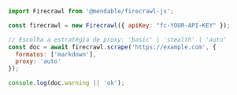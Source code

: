 ```js Node.js
import Firecrawl from '@mendable/firecrawl-js';

const firecrawl = new Firecrawl({ apiKey: "fc-YOUR-API-KEY" });

// Escolha a estratégia de proxy: 'basic' | 'stealth' | 'auto'
const doc = await firecrawl.scrape('https://example.com', {
  formatos: ['markdown'],
  proxy: 'auto'
});

console.log(doc.warning || 'ok');
```
